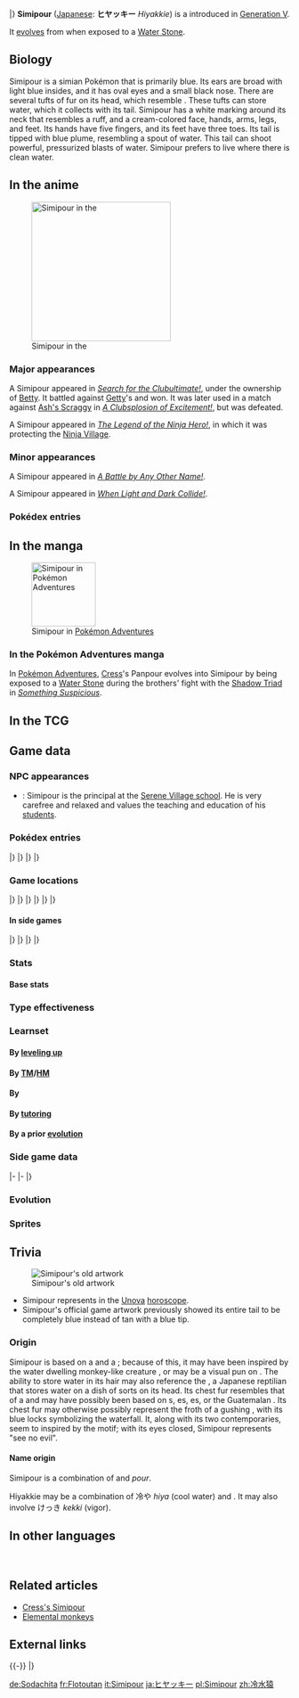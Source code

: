{{PokémonPrevNext/Head|type=Water}}
{{PokémonPrevNext/Pokémon|type=Water|prevnum=515|prev=Panpour|nextnum=517|next=Munna}}
|}
{{Pokémon Infobox
|name=Simipour
|jname=ヒヤッキー
|jtranslit=Hiyakkī
|tmname=Hiyakkie
|category=Geyser
|ndex=516
|udex=022
|u2dex=042
|karea=Central
|kdex=034
|typebox=1
|type1=Water
|height-ftin=3'03"
|height-m=1.0
|weight-lbs=63.9
|weight-kg=29.0
|abilityn=d
|ability1=Gluttony
|abilityd=Torrent
|egggroupn=1
|egggroup1=Field
|eggcycles=20
|expyield=174
|lv100exp=1,000,000
|gendercode=31
|color=Blue
|catchrate=75
|evtotal=2
|evsp=2
|body=06
|pokefordex=simipour
|generation=5
|friendship=70
}}
'''Simipour''' ([[List of Japanese Pokémon names|Japanese]]: '''ヒヤッキー''' ''Hiyakkie'') is a {{type|Water}} {{OBP|Pokémon|species}} introduced in [[Generation V]].

It [[Evolution|evolve]]s from {{p|Panpour}} when exposed to a [[Water Stone]].

==Biology==
Simipour is a simian Pokémon that is primarily blue. Its ears are broad with light blue insides, and it has oval eyes and a small black nose. There are several tufts of fur on its head, which resemble {{wp|dreadlocks}}. These tufts can store water, which it collects with its tail. Simipour has a white marking around its neck that resembles a ruff, and a cream-colored face, hands, arms, legs, and feet. Its hands have five fingers, and its feet have three toes. Its tail is tipped with blue plume, resembling a spout of water. This tail can shoot powerful, pressurized blasts of water. Simipour prefers to live where there is clean water.

==In the anime==
[[File:Betty Simipour.png|thumb|left|250px|Simipour in the {{pkmn|anime}}]]
===Major appearances===
A Simipour appeared in ''[[BW071|Search for the Clubultimate!]]'', under the ownership of [[Betty]]. It battled against [[Getty]]'s {{p|Simisear}} and won. It was later used in a match against [[Ash's Scraggy]] in ''[[BW072|A Clubsplosion of Excitement!]]'', but was defeated.

A Simipour appeared in ''[[XY099|The Legend of the Ninja Hero!]]'', in which it was protecting the [[Ninja Village]].

===Minor appearances===
A Simipour appeared in ''[[XY026|A Battle by Any Other Name!]]''.

A Simipour appeared in ''[[XY051|When Light and Dark Collide!]]''.

===Pokédex entries===
{{Animedexheader|Unova}}
{{Animedexbody|BW072|Simipour|Ash's Pokédex|Simipour, the Geyser Pokémon and the evolved form of Panpour. Simipour can demolish a concrete wall with the pressurized water it shoots from its tail.}}
{{Animedexfooter/Pokémon|''Best Wishes''|Unova}}

==In the manga==
[[File:Cress Simipour Adventures.png|thumb|115px|Simipour in [[Pokémon Adventures]]]]
===In the Pokémon Adventures manga===
{{main|Cress's Simipour}}
In [[Pokémon Adventures]], [[Cress]]'s Panpour evolves into Simipour by being exposed to a [[Water Stone]] during the brothers' fight with the [[Shadow Triad]] in ''[[PS519|Something Suspicious]]''.

==In the TCG==
{{main|Simipour (TCG)}}

==Game data==
===NPC appearances===
*{{g|Super Mystery Dungeon}}: Simipour is the principal at the [[Serene Village|Serene Village school]]. He is very carefree and relaxed and values the teaching and education of his [[Students (Super Mystery Dungeon)|students]].

===Pokédex entries===
{{Dex/Header|type=Water}}
{{Dex/NA|gen=V}}
{{Dex/Gen|gen=V}}
{{Dex/Entry1|v=Black|t=FFF|entry=The tuft on its head holds water. When the level runs low, it replenishes the tuft by siphoning up water with its tail.}}
{{Dex/Entry1|v=White|entry=The high-pressure water expelled from its tail is so powerful, it can destroy a concrete wall.}}
{{Dex/Entry2|v=Black 2|v2=White 2|t=FFF|entry=It prefers places with clean water. When its tuft runs low, it replenishes it by siphoning up water with its tail.}}
|}
|}
{{Dex/Gen|gen=VI}}
{{Dex/Entry1|v=X|t=FFF|entry=The high-pressure water expelled from its tail is so powerful, it can destroy a concrete wall.}}
{{Dex/Entry1|v=Y|entry=It prefers places with clean water. When its tuft runs low, it replenishes it by siphoning up water with its tail.}}
{{Dex/Entry1|v=Omega Ruby|t=FFF|entry=The high-pressure water expelled from its tail is so powerful, it can destroy a concrete wall.}}
{{Dex/Entry1|v=Alpha Sapphire|t=FFF|entry=It prefers places with clean water. When its tuft runs low, it replenishes it by siphoning up water with its tail.}}
|}
|}
{{Dex/Footer}}

===Game locations===
{{Availability/Header|type=Water}}
{{Availability/NA|gen=V}}
{{Availability/Gen|gen=V}}
{{Availability/Entry2|v=Black|v2=White|t=FFF|area=[[Evolution|Evolve]] {{p|Panpour}}}}
{{Availability/Entry2|v=Black 2|v2=White 2|t=FFF|area=[[Evolution|Evolve]] {{p|Panpour}}}}
|}
|}
{{Availability/Gen|gen=VI}}
{{Availability/Entry2|v=X|v2=Y|t=FFF|area=[[Evolution|Evolve]] {{p|Panpour}}}}
{{Availability/Entry2/None||v=Omega Ruby|v2=Alpha Sapphire}}
|}
|}
{{Availability/Gen|gen=VII}}
{{Availability/Entry2/None|v=Sun|v2=Moon|area=[[Pokémon Bank]]}}
{{Availability/Entry2/None|v=Ultra Sun|v2=Ultra Moon|area=[[Pokémon Bank]]}}
|}
|}
{{Availability/Footer}}

====In side games====
{{Availability/Header|type=Water}}
{{Availability/NA|gen=V}}
{{Availability/Gen|gen=V}}
{{Availability/Entry1|1|v=Rumble Blast|color={{fire color}}|rumble2=Beach: [[Echo Valley]], [[World Axle - B1F]]}}
{{Availability/Entry1|1|v=Conquest|color={{silver color}}|area=[[Evolution|Evolve]] {{p|Panpour}}}}
{{Availability/Entry1|1|v=MD GTI|link=Pokémon Mystery Dungeon: Gates to Infinity|color={{silver color}}|area=[[Glacier Palace - Eastern Spire]] (1F-12F), [[Glacier Palace - Western Spire]] (1F-12F), [[Silent Tundra]] (B1-B26), [[Dreamy Island]] (1F-25F), [[Cape at the Edge]] (B1-B29), Magnagate dungeons}}
{{Availability/Entry1|1|v=Rumble U|color={{fire color}}|area=[[Magical Lake#Dual Launchers|Magical Lake: Dual Launchers]]}}
|}
|}
{{Availability/Gen|gen=VI}}
{{Availability/Entry1|1|v=Battle Trozei|color={{defense color}}|area=[[Safari Jungle#Wednesday Stage 2|Safari Jungle: Stage 2]]{{dotw|We}}}}
{{Availability/Entry1|1|v=Shuffle|color={{beauty color}}|area=[[Desert Umbra|Desert Umbra: Stage 331]]}}
{{Availability/Entry1|1|v=Rumble World|color={{fire color}}|area=[[Origin Hideaway#Secret Cove|Origin Hideaway: Secret Cove]] <small>(All Areas)</small>}}
|}
|}
{{Availability/Footer}}

===Stats===
====Base stats====
{{BaseStats
|type=Water
|HP=75
|Attack=98
|Defense=63
|SpAtk=98
|SpDef=63
|Speed=101}}

===Type effectiveness===
{{TypeEffectiveness
|type1=Water
|Normal=100
|Flying=100
|Fighting=100
|Ground=100
|Rock=100
|Bug=100
|Poison=100
|Ghost=100
|Steel=50
|Fire=50
|Water=50
|Grass=200
|Electric=200
|Psychic=100
|Ice=50
|Dragon=100
|Dark=100
|Fairy=100}}

===Learnset===
====By [[Level|leveling up]]====
{{learnlist/levelh/7|Simipour|Water|Water|5}}
{{learnlist/level7|1|Leer|Normal|Status|&mdash;|100|30}}
{{learnlist/level7|1|Lick|Ghost|Physical|30|100|30}}
{{learnlist/level7|1|Fury Swipes|Normal|Physical|18|80|15}}
{{learnlist/level7|1|Scald|Water|Special|80|100|15||'''}}
{{learnlist/levelf/7|Simipour|Water|Water|5}}

====By [[TM]]/[[HM]]====
{{learnlist/tmh/7|Simipour|Water|Water|5}}
{{learnlist/tm7|TM01|Work Up|Normal|Status|&mdash;|&mdash;|30}}
{{learnlist/tm7|TM06|Toxic|Poison|Status|&mdash;|90|10}}
{{learnlist/tm7|TM07|Hail|Ice|Status|&mdash;|&mdash;|10}}
{{learnlist/tm7|TM10|Hidden Power|Normal|Special|60|100|15}}
{{learnlist/tm7|TM12|Taunt|Dark|Status|&mdash;|100|20}}
{{learnlist/tm7|TM13|Ice Beam|Ice|Special|90|100|10}}
{{learnlist/tm7|TM14|Blizzard|Ice|Special|110|70|5}}
{{learnlist/tm7|TM15|Hyper Beam|Normal|Special|150|90|5}}
{{learnlist/tm7|TM17|Protect|Normal|Status|&mdash;|&mdash;|10}}
{{learnlist/tm7|TM18|Rain Dance|Water|Status|&mdash;|&mdash;|5}}
{{learnlist/tm7|TM21|Frustration|Normal|Physical|&mdash;|100|20}}
{{learnlist/tm7|TM27|Return|Normal|Physical|&mdash;|100|20}}
{{learnlist/tm7|TM31|Brick Break|Fighting|Physical|75|100|15}}
{{learnlist/tm7|TM32|Double Team|Normal|Status|&mdash;|&mdash;|15}}
{{learnlist/tm7|TM39|Rock Tomb|Rock|Physical|60|95|15}}
{{learnlist/tm7|TM41|Torment|Dark|Status|&mdash;|100|15}}
{{learnlist/tm7|TM42|Facade|Normal|Physical|70|100|20}}
{{learnlist/tm7|TM44|Rest|Psychic|Status|&mdash;|&mdash;|10}}
{{learnlist/tm7|TM45|Attract|Normal|Status|&mdash;|100|15}}
{{learnlist/tm7|TM46|Thief|Dark|Physical|60|100|25}}
{{learnlist/tm7|TM47|Low Sweep|Fighting|Physical|65|100|20}}
{{learnlist/tm7|TM48|Round|Normal|Special|60|100|15}}
{{learnlist/tm7|TM52|Focus Blast|Fighting|Special|120|70|5}}
{{learnlist/tm7|TM55|Scald|Water|Special|80|100|15||'''}}
{{learnlist/tm7|TM56|Fling|Dark|Physical|&mdash;|100|10}}
{{learnlist/tm7|TM62|Acrobatics|Flying|Physical|55|100|15}}
{{learnlist/tm7|TM65|Shadow Claw|Ghost|Physical|70|100|15}}
{{learnlist/tm7|TM66|Payback|Dark|Physical|50|100|10}}
{{learnlist/tm7|TM68|Giga Impact|Normal|Physical|150|90|5}}
{{learnlist/tm7|TM80|Rock Slide|Rock|Physical|75|90|10}}
{{learnlist/tm7|TM86|Grass Knot|Grass|Special|&mdash;|100|20}}
{{learnlist/tm7|TM87|Swagger|Normal|Status|&mdash;|85|15}}
{{learnlist/tm7|TM88|Sleep Talk|Normal|Status|&mdash;|&mdash;|10}}
{{learnlist/tm7|TM90|Substitute|Normal|Status|&mdash;|&mdash;|10}}
{{learnlist/tm7|TM94|Surf|Water|Special|90|100|15||'''}}
{{learnlist/tm7|TM98|Waterfall|Water|Physical|80|100|15||'''}}
{{learnlist/tm7|TM100|Confide|Normal|Status|&mdash;|&mdash;|20}}
{{learnlist/tmf/7|Simipour|Water|Water|5}}

====By {{pkmn|breeding}}====
{{learnlist/breedh/7|Simipour|Water|Water|5}}
{{learnlist/breed7|{{MSP|086|Seel}}{{MSP|087|Dewgong}}{{MSP|134|Vaporeon}}|Aqua Ring|Water|Status|&mdash;|&mdash;|20}}
{{learnlist/breed7|{{MSP|054|Psyduck}}{{MSP|055|Golduck}}{{MSP|086|Seel}}{{MSP|087|Dewgong}}{{MSP|418|Buizel}}{{MSP|419|Floatzel}}<br>{{MSP|501|Oshawott}}{{MSP|502|Dewott}}{{MSP|503|Samurott}}|Aqua Tail|Water|Physical|90|90|10||'''}}
{{learnlist/breed7|{{MSP|050|Diglett}}{{MSP|050A|Diglett}}{{MSP|051|Dugtrio}}{{MSP|051A|Dugtrio}}{{MSP|190|Aipom}}{{MSP|203|Girafarig}}<br>{{MSP|234|Stantler}}{{MSP|293|Whismur}}{{MSP|294|Loudred}}{{MSP|295|Exploud}}{{MSP|303|Mawile}}{{MSP|320|Wailmer}}<br>{{MSP|321|Wailord}}{{MSP|352|Kecleon}}{{MSP|424|Ambipom}}|Astonish|Ghost|Physical|30|100|15}}
{{learnlist/breed7|{{MSP|056|Mankey}}{{MSP|133|Eevee}}{{MSP|216|Teddiursa}}{{MSP|217|Ursaring}}{{MSP|263|Zigzagoon}}{{MSP|264|Linoone}}<br>{{MSP|287|Slakoth}}{{MSP|289|Slaking}}{{MSP|300|Skitty}}{{MSP|677|Espurr}}{{MSP|678|Meowstic}}|Covet|Normal|Physical|60|100|25}}
{{learnlist/breed7|{{MSP|300|Skitty}}{{MSP|677|Espurr}}{{MSP|678|Meowstic}}{{MSP|700|Sylveon}}{{MSP|728|Popplio}}{{MSP|729|Brionne}}<br>{{MSP|730|Primarina}}|Disarming Voice|Fairy|Special|40|&mdash;|15}}
{{learnlist/breed7|{{MSP|054|Psyduck}}{{MSP|055|Golduck}}{{MSP|134|Vaporeon}}{{MSP|320|Wailmer}}{{MSP|321|Wailord}}{{MSP|393|Piplup}}<br>{{MSP|394|Prinplup}}{{MSP|395|Empoleon}}{{MSP|418|Buizel}}{{MSP|419|Floatzel}}{{MSP|501|Oshawott}}{{MSP|502|Dewott}}<br>{{MSP|503|Samurott}}{{MSP|728|Popplio}}{{MSP|729|Brionne}}{{MSP|730|Primarina}}|Hydro Pump|Water|Special|110|80|5||'''}}
{{learnlist/breed7|{{MSP|056|Mankey}}{{MSP|057|Primeape}}{{MSP|505|Watchog}}{{MSP|559|Scraggy}}{{MSP|560|Scrafty}}|Low Kick|Fighting|Physical|&mdash;|100|20}}
{{learnlist/breed7|{{MSP|194|Wooper}}{{MSP|195|Quagsire}}{{MSP|220|Swinub}}{{MSP|221|Piloswine}}{{MSP|473|Mamoswine}}{{MSP|263|Zigzagoon}}<br>{{MSP|264|Linoone}}{{MSP|529|Drilbur}}{{MSP|530|Excadrill}}{{MSP|749|Mudbray}}{{MSP|750|Mudsdale}}|Mud Sport|Ground|Status|&mdash;|&mdash;|15}}
{{learnlist/breed7|{{MSP|038|Ninetales}}{{MSP|038A|Ninetales}}{{MSP|052|Meowth}}{{MSP|052A|Meowth}}{{MSP|053|Persian}}{{MSP|053A|Persian}}<br>{{MSP|190|Aipom}}{{MSP|424|Ambipom}}{{MSP|203|Girafarig}}{{MSP|228|Houndour}}{{MSP|229|Houndoom}}{{MSP|275|Shiftry}}<br>{{MSP|390|Chimchar}}{{MSP|461|Weavile}}{{MSP|504|Patrat}}{{MSP|505|Watchog}}{{MSP|509|Purrloin}}{{MSP|510|Liepard}}<br>{{MSP|570|Zorua}}{{MSP|571|Zoroark}}{{MSP|765|Oranguru}}|Nasty Plot|Dark|Status|&mdash;|&mdash;|20}}
{{learnlist/breed7|{{MSP|234|Stantler}}{{MSP|655|Delphox}}{{MSP|678|Meowstic}}|Role Play|Psychic|Status|&mdash;|&mdash;|10}}
{{learnlist/breed7|{{MSP|190|Aipom}}{{MSP|424|Ambipom}}{{MSP|572|Minccino}}{{MSP|573|Cinccino}}|Tickle|Normal|Status|&mdash;|100|20}}
{{learnlist/breedf/7|Simipour|Water|Water|5}}

====By [[Move Tutor|tutoring]]====
{{learnlist/tutorh/7|Simipour|Water|Water|5}}
{{learnlist/tutor7|Aqua Tail|Water|Physical|90|90|10||'''|no|yes}}
{{learnlist/tutor7|Covet|Normal|Physical|60|100|25|||no|yes}}
{{learnlist/tutor7|Endeavor|Normal|Physical|—|100|5|||no|yes}}
{{learnlist/tutor7|Focus Punch|Fighting|Physical|150|100|20|||no|yes}}
{{learnlist/tutor7|Gastro Acid|Poison|Status|—|100|10|||no|yes}}
{{learnlist/tutor7|Gunk Shot|Poison|Physical|120|80|5|||no|yes}}
{{learnlist/tutor7|Helping Hand|Normal|Status|—|—|20|||no|yes}}
{{learnlist/tutor7|Ice Punch|Ice|Physical|75|100|15|||no|yes}}
{{learnlist/tutor7|Icy Wind|Ice|Special|55|95|15|||no|yes}}
{{learnlist/tutor7|Iron Tail|Steel|Physical|100|75|15|||no|yes}}
{{learnlist/tutor7|Knock Off|Dark|Physical|65|100|20|||no|yes}}
{{learnlist/tutor7|Low Kick|Fighting|Physical|—|100|20|||no|yes}}
{{learnlist/tutor7|Recycle|Normal|Status|—|—|10|||no|yes}}
{{learnlist/tutor7|Role Play|Psychic|Status|—|—|10|||no|yes}}
{{learnlist/tutor7|Snore|Normal|Special|50|100|15|||no|yes}}
{{learnlist/tutor7|Superpower|Fighting|Physical|120|100|5|||no|yes}}
{{learnlist/tutor7|Throat Chop|Dark|Physical|80|100|15|||no|yes}}
{{learnlist/tutor7|Uproar|Normal|Special|90|100|10|||no|yes}}
{{learnlist/tutor7|Water Pledge|Water|Special|80|100|10||'''|yes|yes}}
{{learnlist/tutor7|Water Pulse|Water|Special|60|100|20||'''|no|yes}}
{{learnlist/tutorf/7|Simipour|Water|Water|5}}

====By a prior [[evolution]]====
{{learnlist/prevoh/7|Simipour|Water|Water|5}}
{{learnlist/prevo7|515|Panpour|||||Scratch|Normal|Physical|40|100|35}}
{{learnlist/prevo7|515|Panpour|||||Play Nice|Normal|Status|—|—|20}}
{{learnlist/prevo7|515|Panpour|||||Water Gun|Water|Special|40|100|25|'''}}
{{learnlist/prevo7|515|Panpour|||||Water Sport|Water|Status|—|—|15}}
{{learnlist/prevo7|515|Panpour|||||Bite|Dark|Physical|60|100|25}}
{{learnlist/prevo7|515|Panpour|||||Brine|Water|Special|65|100|10|'''}}
{{learnlist/prevo7|515|Panpour|||||Recycle|Normal|Status|—|—|10||{{sup/7|SM}}}}
{{learnlist/prevo7|515|Panpour|||||Natural Gift|Normal|Physical|—|100|15}}
{{learnlist/prevo7|515|Panpour|||||Crunch|Dark|Physical|80|100|15}}
{{learnlist/prevof/7|Simipour|Water|Water|5}}

===Side game data===
{{Spindata/Head|type=Water}}
{{Spindata/RumbleBlast|col=6|type=Water
|att=3
|def=2
|speed=4
}}
|-
{{Spindata/Conquest|col=6|type=Water|ndex=516
|HP=3
|atk=3
|def=2
|spd=4
|range=3
|move=Brine
|ability1=Melee
|ability2=Instinct
|ability3=Aqua Boost
|evo=Evolves from {{p|Panpour}} after battling while its [[Warrior]] is equipped with a [[Water Stone]]
|link={{DL|List of Pokémon Conquest characters|Takayori}} and {{DL|List of Pokémon Conquest characters|Yoshitaka}}
}}
|-
{{Spindata/Battle Trozei|col=3|type=Water|ndex=516
|power=2
}}
{{Spindata/Shuffle|col=3|type=Water|ndex=516|num=437
|min=60
|max=105
|raisemaxlevel=5
|skill=Quake
|skilldesc=Sometimes increases damage and leaves opponent paralyzed for a short period of time.
}}
|}

===Evolution===
{{evobox-2
|pictype=art
|type1=Water
|no1=515
|name1=Panpour
|type1-1=Water
|evo1={{bag|Water Stone}}<br>{{color2|000|Water Stone}}
|no2=516
|name2=Simipour
|type1-2=Water}}

===Sprites===
{{Spritebox/Header|type=Water}}
{{Spritebox/NA|gen=V}}
{{Spritebox/5|ndex=516}}
{{Spritebox/6|ndex=516}}
{{Spritebox/7|ndex=516}}
{{Spritebox/Footer|516|Simipour}}

==Trivia==
[[File:516Simipour old.png|thumb|Simipour's old artwork]]
* Simipour represents {{wp|February}} in the [[Unova]] [[horoscope]].
* Simipour's official game artwork previously showed its entire tail to be completely blue instead of tan with a blue tip.

===Origin===
Simipour is based on a {{wp|monkey}} and a {{wp|fountain}}; because of this, it may have been inspired by the water dwelling monkey-like creature {{wp|Ahuizotl (creature)|ahuizotl}}, or may be a visual pun on {{wp|Sea-Monkeys}}. The ability to store water in its hair may also reference the {{wp|Kappa (folklore)|Kappa}}, a Japanese reptilian {{wp|yōkai}} that stores water on a dish of sorts on its head. Its chest fur resembles that of a {{wp|volcano}} and may have possibly been based on {{wp|geyser}}s, {{wp|subaqueous volcano}}es, {{wp|cryovolcano}}es, or the Guatemalan {{wp|Volcán de Agua}}. Its chest fur may otherwise possibly represent the froth of a gushing {{wp|waterfall}}, with its blue locks symbolizing the waterfall.
It, along with its two contemporaries, seem to inspired by the {{wp|three wise monkeys}} motif; with its eyes closed, Simipour represents "see no evil".

====Name origin====
Simipour is a combination of ''{{wp|simian}}'' and ''pour''.

Hiyakkie may be a combination of 冷や ''hiya'' (cool water) and ''{{wp|monkey}}''. It may also involve けっき ''kekki'' (vigor).

==In other languages==
{{Other languages|type=Water|type2=Water
|ja=ヒヤッキー ''Hiyakkie''|jameaning=From {{tt|冷や ''hiya''|cool water}}, and ''monkey''. May also involve {{tt|けっき ''kekki''|vigor}}.
|de=Sodachita|demeaning=From ''Soda'' and ''{{wp|Cheeta}}''
|fr=Flotoutan|frmeaning=From {{tt|''flotte''|float}} and {{tt|''orang-outan''|orangutan}}
|es=Simipour|esmeaning=Same as English name
|it=Simipour|itmeaning=Same as English name
|ko=앗차키 ''Atchakkie''|komeaning=From {{tt|앗 차가워 ''at chagaweo''|Oh, it is cold!}} and ''monkey''
|zh_cmn=冷水猿 ''Lěngshuǐyuán''|zh_cmnmeaning=From {{tt|冷水 ''lěngshuǐ''|cold water}} and {{tt|猿 ''yuán''|ape}}.
|ru=Симипур ''Simipur''|rumeaning=Transcription of English name
}}
<br clear="left">

==Related articles==
* [[Cress's Simipour]]
* [[Elemental monkeys]]

==External links==

{{-}}
{{PokémonPrevNext/Head|type=Water}}
{{PokémonPrevNext/Pokémon|type=Water|prevnum=515|prev=Panpour|nextnum=517|next=Munna}}
|}
{{Project Pokédex notice}}

[[de:Sodachita]]
[[fr:Flotoutan]]
[[it:Simipour]]
[[ja:ヒヤッキー]]
[[pl:Simipour]]
[[zh:冷水猿]]